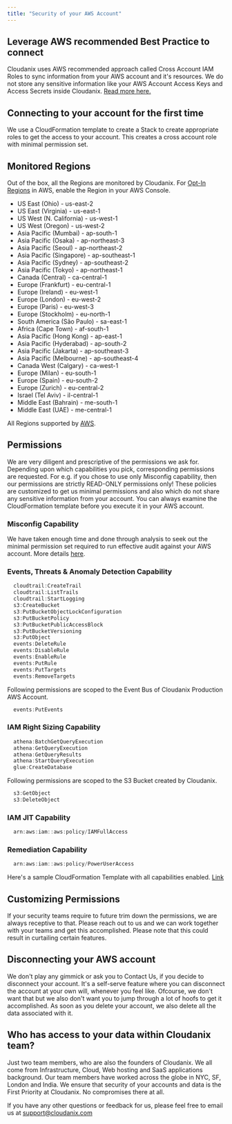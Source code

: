 ```yaml
---
title: "Security of your AWS Account"
---
```


## Leverage AWS recommended Best Practice to connect

Cloudanix uses AWS recommended approach called Cross Account IAM Roles to sync information from your AWS account and it's resources. We do not store any sensitive information like your AWS Account Access Keys and Access Secrets inside Cloudanix. [Read more here.](https://aws.amazon.com/blogs/apn/securely-accessing-customer-aws-accounts-with-cross-account-iam-roles/)

## Connecting to your account for the first time

We use a CloudFormation template to create a Stack to create appropriate roles to get the access to your account. This creates a cross account role with minimal permission set.

## Monitored Regions

Out of the box, all the Regions are monitored by Cloudanix. For [Opt-In Regions](https://docs.aws.amazon.com/controltower/latest/userguide/opt-in-region-considerations.html) in AWS, enable the Region in your AWS Console.

- US East (Ohio) - us-east-2
- US East (Virginia) - us-east-1
- US West (N. California) - us-west-1
- US West (Oregon) - us-west-2
- Asia Pacific (Mumbai) - ap-south-1
- Asia Pacific (Osaka) - ap-northeast-3
- Asia Pacific (Seoul) - ap-northeast-2
- Asia Pacific (Singapore) - ap-southeast-1
- Asia Pacific (Sydney) - ap-southeast-2
- Asia Pacific (Tokyo) - ap-northeast-1
- Canada (Central) - ca-central-1
- Europe (Frankfurt) - eu-central-1
- Europe (Ireland) - eu-west-1
- Europe (London) - eu-west-2
- Europe (Paris) - eu-west-3
- Europe (Stockholm) - eu-north-1
- South America (São Paulo) - sa-east-1
- Africa (Cape Town) - af-south-1
- Asia Pacific (Hong Kong) - ap-east-1
- Asia Pacific (Hyderabad) - ap-south-2
- Asia Pacific (Jakarta) - ap-southeast-3
- Asia Pacific (Melbourne) - ap-southeast-4
- Canada West (Calgary) - ca-west-1
- Europe (Milan) - eu-south-1
- Europe (Spain) - eu-south-2
- Europe (Zurich) - eu-central-2
- Israel (Tel Aviv) - il-central-1
- Middle East (Bahrain) - me-south-1
- Middle East (UAE) - me-central-1

All Regions supported by [AWS](https://docs.aws.amazon.com/AWSEC2/latest/UserGuide/using-regions-availability-zones.html).

## Permissions

We are very diligent and prescriptive of the permissions we ask for. Depending upon which capabilities you pick, corresponding permissions are requested. For e.g. if you chose to use only Misconfig capability, then our permissions are strictly READ-ONLY permissions only! These policies are customized to get us minimal permissions and also which do not share any sensitive information from your account. You can always examine the CloudFormation template before you execute it in your AWS account.

### Misconfig Capability

We have taken enough time and done through analysis to seek out the minimal permission set required to run effective audit against your AWS account. More details [here](https://www.cloudanix.com/docs/aws/audit/aws-audit-permissions).


### Events, Threats & Anomaly Detection Capability

```javascript Permissions
  cloudtrail:CreateTrail
  cloudtrail:ListTrails
  cloudtrail:StartLogging
  s3:CreateBucket
  s3:PutBucketObjectLockConfiguration
  s3:PutBucketPolicy
  s3:PutBucketPublicAccessBlock
  s3:PutBucketVersioning
  s3:PutObject
  events:DeleteRule
  events:DisableRule
  events:EnableRule
  events:PutRule
  events:PutTargets
  events:RemoveTargets
```

Following permissions are scoped to the Event Bus of Cloudanix Production AWS Account.

```javascript Permissions
  events:PutEvents
```

### IAM Right Sizing Capability

```javascript Permissions
  athena:BatchGetQueryExecution
  athena:GetQueryExecution
  athena:GetQueryResults
  athena:StartQueryExecution
  glue:CreateDatabase
```

Following permissions are scoped to the S3 Bucket created by Cloudanix.

```javascript Permissions
  s3:GetObject
  s3:DeleteObject
```

### IAM JIT Capability

```javascript Permissions
  arn:aws:iam::aws:policy/IAMFullAccess
```

### Remediation Capability

```javascript Permissions
  arn:aws:iam::aws:policy/PowerUserAccess
```

Here's a sample CloudFormation Template with all capabilities enabled. [Link](https://cloudanix-car-cftemplates.s3.us-east-2.amazonaws.com/sample_cloudformation.json)

## Customizing Permissions

If your security teams require to future trim down the permissions, we are always receptive to that. Please reach out to us and we can work together with your teams and get this accomplished. Please note that this could result in curtailing certain features.

## Disconnecting your AWS account

We don't play any gimmick or ask you to Contact Us, if you decide to disconnect your account. It's a self-serve feature where you can disconnect the account at your own will, whenever you feel like. Ofcourse, we don't want that but we also don't want you to jump through a lot of hoofs to get it accomplished. As soon as you delete your account, we also delete all the data associated with it.

## Who has access to your data within Cloudanix team?

Just two team members, who are also the founders of Cloudanix. We all come from Infrastructure, Cloud, Web hosting and SaaS applications background. Our team members have worked across the globe in NYC, SF, London and India. We ensure that security of your accounts and data is the First Priority at Cloudanix. No compromises there at all.

If you have any other questions or feedback for us, please feel free to email us at support@cloudanix.com
